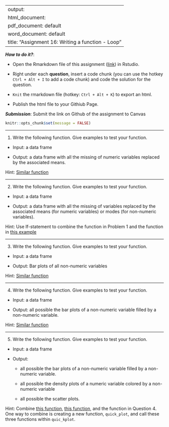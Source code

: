 
---
output: 
  html_document:
  pdf_document: default
  word_document: default
title: "Assignment 16: Writing a function - Loop"
---

***How to do it?***: 

- Open the Rmarkdown file of this assignment ([link](fa2021_assignment16.Rmd)) in Rstudio. 

- Right under each **question**, insert  a code chunk (you can use the hotkey `Ctrl + Alt + I` to add a code chunk) and code the solution for the question. 

- `Knit` the rmarkdown file (hotkey: `Ctrl + Alt + K`) to export an html.  

-  Publish the html file to your Githiub Page. 

***Submission***: Submit the link on Github of the assignment to Canvas

```{r setup, include=FALSE}
knitr::opts_chunk$set(message = FALSE)
```

-------

1. Write the following function. Give examples to test your function.

- Input: a data frame

- Output: a data frame with all the missing of numeric variables replaced by the associated means.

Hint: [Similar function](https://bryantstats.github.io/math421/gganimate/18_writing_functions_fa21.html#28)

-------

2. Write the following function. Give examples to test your function.

- Input: a data frame

- Output: a data frame with all the missing of variables replaced by the associated means (for numeric variables) or modes (for non-numeric variables).

Hint: Use If-statement to combine the function in Problem 1 and the function in [this example](https://bryantstats.github.io/math421/gganimate/18_writing_functions_fa21.html#28)


-------

3. Write the following function. Give examples to test your function.

- Input: a data frame

- Output: Bar plots of all non-numeric variables

Hint: [Similar function](https://bryantstats.github.io/math421/gganimate/18_writing_functions_fa21.html#33)


-------

4. Write the following function. Give examples to test your function.

- Input: a data frame

- Output: all possible the bar plots of a non-numeric variable filled by a non-numeric variable.

Hint: [Similar function](https://bryantstats.github.io/math421/gganimate/18_writing_functions_fa21.html#40)

-------

5. Write the following function. Give examples to test your function.

- Input: a data frame

- Output: 

  - all possible the bar plots of a non-numeric variable filled by a non-numeric variable.
  
  - all possible the density plots of a numeric variable colored by a non-numeric variable
  
  - all possible the scatter plots.

Hint: Combine [this function](https://bryantstats.github.io/math421/gganimate/18_writing_functions_fa21.html#37), [this function](https://bryantstats.github.io/math421/gganimate/18_writing_functions_fa21.html#40), and the function in Question 4. One way to combine is creating a new function, `quick_plot`, and call these three functions within `quic_kplot`. 


